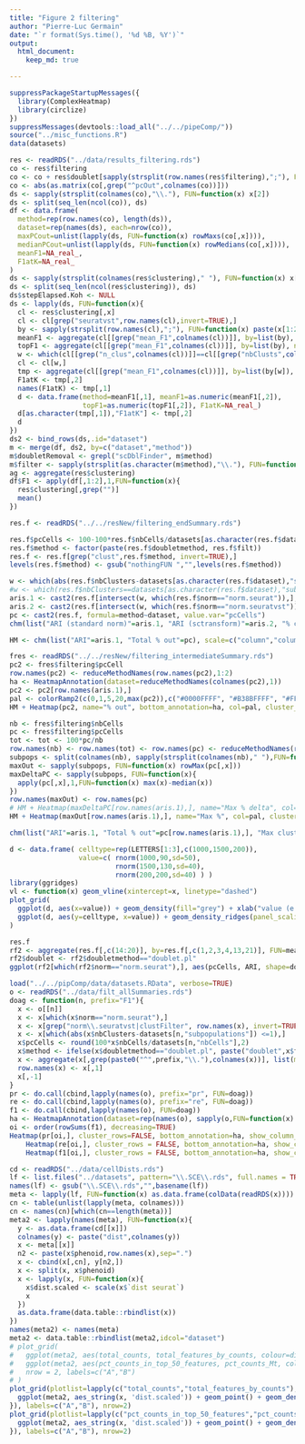 ```yaml
---
title: "Figure 2 filtering"
author: "Pierre-Luc Germain"
date: "`r format(Sys.time(), '%d %B, %Y')`"
output:
  html_document:
    keep_md: true

---
```



```r
suppressPackageStartupMessages({
  library(ComplexHeatmap)
  library(circlize)
})
suppressMessages(devtools::load_all("../../pipeComp/"))
source("../misc_functions.R")
data(datasets)
```

```r
res <- readRDS("../data/results_filtering.rds")
co <- res$filtering
co <- co + res$doublet[sapply(strsplit(row.names(res$filtering),";"), FUN=function(x) x[1]),]
co <- abs(as.matrix(co[,grep("^pcOut",colnames(co))]))
ds <- sapply(strsplit(colnames(co),"\\."), FUN=function(x) x[2])
ds <- split(seq_len(ncol(co)), ds)
df <- data.frame(
  method=rep(row.names(co), length(ds)),
  dataset=rep(names(ds), each=nrow(co)),
  maxPCout=unlist(lapply(ds, FUN=function(x) rowMaxs(co[,x]))),
  medianPCout=unlist(lapply(ds, FUN=function(x) rowMedians(co[,x]))),
  meanF1=NA_real_,
  F1atK=NA_real_
)
ds <- sapply(strsplit(colnames(res$clustering)," "), FUN=function(x) x[1])
ds <- split(seq_len(ncol(res$clustering)), ds)
ds$stepElapsed.Koh <- NULL
ds <- lapply(ds, FUN=function(x){
  cl <- res$clustering[,x]
  cl <- cl[grep("seuratvst",row.names(cl),invert=TRUE),]
  by <- sapply(strsplit(row.names(cl),";"), FUN=function(x) paste(x[1:2],collapse=";"))
  meanF1 <- aggregate(cl[[grep("mean_F1",colnames(cl))]], by=list(by), na.rm=TRUE, FUN=mean)
  topF1 <- aggregate(cl[[grep("mean_F1",colnames(cl))]], by=list(by), na.rm=TRUE, FUN=max)
  w <- which(cl[[grep("n_clus",colnames(cl))]]==cl[[grep("nbClusts",colnames(cl))]])
  cl <- cl[w,]
  tmp <- aggregate(cl[[grep("mean_F1",colnames(cl))]], by=list(by[w]), na.rm=TRUE, FUN=mean)
  F1atK <- tmp[,2]
  names(F1atK) <- tmp[,1]
  d <- data.frame(method=meanF1[,1], meanF1=as.numeric(meanF1[,2]), 
                  topF1=as.numeric(topF1[,2]), F1atK=NA_real_)
  d[as.character(tmp[,1]),"F1atK"] <- tmp[,2]
  d
})
ds2 <- bind_rows(ds,.id="dataset")
m <- merge(df, ds2, by=c("dataset","method"))
m$doubletRemoval <- grepl("scDblFinder", m$method)
m$filter <- sapply(strsplit(as.character(m$method),"\\."), FUN=function(x) rev(x)[1])
ag <- aggregate(res$clustering)
df$F1 <- apply(df[,1:2],1,FUN=function(x){
  res$clustering[,grep("")]
  mean()
})

res.f <- readRDS("../../resNew/filtering_endSummary.rds")

res.f$pcCells <- 100-100*res.f$nbCells/datasets[as.character(res.f$dataset),"nbCells"]
res.f$method <- factor(paste(res.f$doubletmethod, res.f$filt))
res.f <- res.f[grep("clust",res.f$method, invert=TRUE),]
levels(res.f$method) <- gsub("nothingFUN ","",levels(res.f$method))

w <- which(abs(res.f$nbClusters-datasets[as.character(res.f$dataset),"subpopulations"])<=1)
#w <- which(res.f$nbClusters==datasets[as.character(res.f$dataset),"subpopulations"])
aris.1 <- cast2(res.f[intersect(w, which(res.f$norm=="norm.seurat")),], formula=method~dataset, value.var="ARI")
aris.2 <- cast2(res.f[intersect(w, which(res.f$norm=="norm.seuratvst")),], formula=method~dataset, value.var="ARI")
pc <- cast2(res.f, formula=method~dataset, value.var="pcCells")
chm(list("ARI (standard norm)"=aris.1, "ARI (sctransform)"=aris.2, "% cells out"=pc), scale=c("column","column","column"), value_format=c("%#.2f","%#.2f","%#.1f"), cluster_columns=FALSE, cluster_rows=FALSE, scaleVar=FALSE)
```



```r
HM <- chm(list("ARI"=aris.1, "Total % out"=pc), scale=c("column","column","none"), value_format=c("%#.2f","%#.1f","%#.1f"), cluster_columns=FALSE, cluster_rows=FALSE, scaleVar=FALSE, width=1)

fres <- readRDS("../../resNew/filtering_intermediateSummary.rds")
pc2 <- fres$filtering$pcCell
row.names(pc2) <- reduceMethodNames(row.names(pc2),1:2)
ha <- HeatmapAnnotation(dataset=reduceMethodNames(colnames(pc2),1))
pc2 <- pc2[row.names(aris.1),]
pal <- colorRamp2(c(0,1,5,20,max(pc2)),c("#0000FFFF", "#B38BFFFF", "#FFFFFFFF", "#FF9E81FF", "#FF0000FF"))
HM + Heatmap(pc2, name="% out", bottom_annotation=ha, col=pal, cluster_columns=FALSE, show_column_names=FALSE, width=1, column_title="% per subpopulation")
```


```r
nb <- fres$filtering$nbCells
pc <- fres$filtering$pcCells
tot <- tot <- 100*pc/nb
row.names(nb) <- row.names(tot) <- row.names(pc) <- reduceMethodNames(row.names(nb),1:2)
subpops <- split(colnames(nb), sapply(strsplit(colnames(nb)," "),FUN=function(x) x[[1]]))
maxOut <- sapply(subpops, FUN=function(x) rowMax(pc[,x]))
maxDeltaPC <- sapply(subpops, FUN=function(x){
  apply(pc[,x],1,FUN=function(x) max(x)-median(x))
})
row.names(maxOut) <- row.names(pc)
# HM + Heatmap(maxDeltaPC[row.names(aris.1),], name="Max % delta", col=pal, cluster_columns=FALSE, show_column_names=FALSE, width=0.5, column_title="Max % difference\nto median")
HM + Heatmap(maxOut[row.names(aris.1),], name="Max %", col=pal, cluster_columns=FALSE, width=1, column_title="Max cluster % out"
```

```r
chm(list("ARI"=aris.1, "Total % out"=pc[row.names(aris.1),], "Max cluster % out"=maxOut[row.names(aris.1),]), scale=c("column","column","none"), value_format=c("%#.2f","%#.1f","%#.1f"), cluster_columns=FALSE, cluster_rows=FALSE, scaleVar=FALSE, width=1)
```

```r
d <- data.frame( celltype=rep(LETTERS[1:3],c(1000,1500,200)), 
                 value=c( rnorm(1000,90,sd=50),
                          rnorm(1500,130,sd=40),
                          rnorm(200,200,sd=40) ) )
library(ggridges)
vl <- function(x) geom_vline(xintercept=x, linetype="dashed")
plot_grid(
  ggplot(d, aes(x=value)) + geom_density(fill="grey") + xlab("value (e.g. log-total-counts)") + vl(35) + vl(205),
  ggplot(d, aes(y=celltype, x=value)) + geom_density_ridges(panel_scaling = FALSE) + xlab("value (e.g. log-total-counts)") + vl(40) + vl(200)
)
```

```r
res.f
rf2 <- aggregate(res.f[,c(14:20)], by=res.f[,c(1,2,3,4,13,21)], FUN=mean)
rf2$doublet <- rf2$doubletmethod=="doublet.pl"
ggplot(rf2[which(rf2$norm=="norm.seurat"),], aes(pcCells, ARI, shape=doublet)) + geom_line(mapping=aes(group=resolution), colour="grey") + geom_point(mapping=aes(colour=filt, size=resolution)) + facet_wrap(~dataset, scales="free") + scale_size(range=c(1.5,4)) + scale_x_sqrt() + xlab("% cells excluded")
```

```r
load("../../pipComp/data/datasets.RData", verbose=TRUE)
o <- readRDS("../data/filt_allSummaries.rds")
doag <- function(n, prefix="F1"){
  x <- o[[n]]
  x <- x[which(x$norm=="norm.seurat"),]
  x <- x[grep("norm\\.seuratvst|clustFilter", row.names(x), invert=TRUE),]
  x <- x[which(abs(x$nbClusters-datasets[n,"subpopulations"]) <=1),]
  x$pcCells <- round(100*x$nbCells/datasets[n,"nbCells"],2)
  x$method <- ifelse(x$doubletmethod=="doublet.pl", paste("doublet",x$filt), x$filt)
  x <- aggregate(x[,grep(paste0("^",prefix,"\\."),colnames(x))], list(method=x[,"method"]), FUN=mean)
  row.names(x) <- x[,1]
  x[,-1]
}
pr <- do.call(cbind,lapply(names(o), prefix="pr", FUN=doag))
re <- do.call(cbind,lapply(names(o), prefix="re", FUN=doag))
f1 <- do.call(cbind,lapply(names(o), FUN=doag))
ha <- HeatmapAnnotation(dataset=rep(names(o), sapply(o,FUN=function(x) length(grep("^F1\\.",colnames(x))))))
oi <- order(rowSums(f1), decreasing=TRUE)
Heatmap(pr[oi,], cluster_rows=FALSE, bottom_annotation=ha, show_column_names=FALSE, show_heatmap_legend=FALSE, column_title="Precision", show_column_dend=FALSE) +
    Heatmap(re[oi,], cluster_rows = FALSE, bottom_annotation=ha, show_column_names=FALSE, show_heatmap_legend=FALSE, column_title="Recall", show_column_dend=FALSE) + 
    Heatmap(f1[oi,], cluster_rows = FALSE, bottom_annotation=ha, show_column_names=FALSE, name="Score", column_title="F1 score", show_column_dend=FALSE)
```

```r
cd <- readRDS("../data/cellDists.rds")
lf <- list.files("../datasets", pattern="\\.SCE\\.rds", full.names = TRUE)
names(lf) <- gsub("\\.SCE\\.rds","",basename(lf))
meta <- lapply(lf, FUN=function(x) as.data.frame(colData(readRDS(x))))
cn <- table(unlist(lapply(meta, colnames)))
cn <- names(cn)[which(cn==length(meta))]
meta2 <- lapply(names(meta), FUN=function(x){
  y <- as.data.frame(cd[[x]])
  colnames(y) <- paste("dist",colnames(y))
  x <- meta[[x]]
  n2 <- paste(x$phenoid,row.names(x),sep=".")
  x <- cbind(x[,cn], y[n2,])
  x <- split(x, x$phenoid)
  x <- lapply(x, FUN=function(x){
    x$dist.scaled <- scale(x$`dist seurat`)
    x
  })
  as.data.frame(data.table::rbindlist(x))
})
names(meta2) <- names(meta)
meta2 <- data.table::rbindlist(meta2,idcol="dataset")
# plot_grid(
#   ggplot(meta2, aes(total_counts, total_features_by_counts, colour=dist.scaled)) + geom_point(size=1) + facet_wrap(~dataset, scales = "free") + scale_x_log10() + scale_y_log10(),
#   ggplot(meta2, aes(pct_counts_in_top_50_features, pct_counts_Mt, colour=dist.scaled)) + geom_point() + facet_wrap(~dataset, scales = "free"),
#   nrow = 2, labels=c("A","B")
# )
plot_grid(plotlist=lapply(c("total_counts","total_features_by_counts"), FUN=function(x){
  ggplot(meta2, aes_string(x, 'dist.scaled')) + geom_point() + geom_density_2d() + facet_wrap(~dataset, scales="free") + scale_x_log10()
}), labels=c("A","B"), nrow=2)
plot_grid(plotlist=lapply(c("pct_counts_in_top_50_features","pct_counts_Mt"), FUN=function(x){
  ggplot(meta2, aes_string(x, 'dist.scaled')) + geom_point() + geom_density_2d() + facet_wrap(~dataset, scales="free")
}), labels=c("A","B"), nrow=2)
```